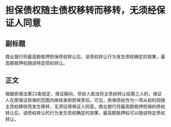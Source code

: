 # 担保债权随主债权移转而移转，无须经保证人同意
## 副标题
商业银行将最高额抵押担保债权转让后，该债权转让行为发生债权确定的效果，最高额抵押权随该特定债权转让。
## 正文
根据担保法第22条规定，保证期间，债权人依法将主债权转让给第三人的，保证人在原保证担保的范围内继续承担担保责任。可见，担保债权作为一项从权利将随主债权移转而发生移转，无须征得保证人同意。商业银行将最高额抵押担保的债权转让后，该债权转让的行为发生债权确定的效果，最高额抵押权可以随该特定债权转让。